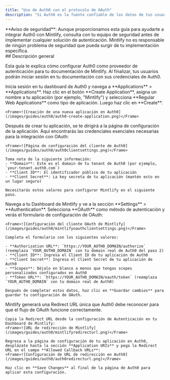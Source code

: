 ```yaml
---
title: "Uso de Auth0 con el protocolo de OAuth"
description: "Si Auth0 es la fuente confiable de los datos de tus usuarios, puedes configurar Mintlify como una aplicación cliente de OAuth para autenticar a tus usuarios."
---
```


<Note>
  **Aviso de seguridad**: Aunque proporcionamos esta guía para ayudarte a integrar Auth0 con Mintlify, consulta con tu equipo de seguridad antes de implementar cualquier solución de autenticación. Mintlify no es responsable de ningún problema de seguridad que pueda surgir de tu implementación específica.
</Note>

<div id="overview">
  ## Descripción general
</div>

Esta guía te explica cómo configurar Auth0 como proveedor de autenticación para tu documentación de Mintlify. Al finalizar, tus usuarios podrán iniciar sesión en tu documentación con sus credenciales de Auth0.

<Steps>
  <Step title="Create a Regular Web Application in Auth0">
    Inicia sesión en tu dashboard de Auth0 y navega a **Applications** > **Applications**. Haz clic en el botón **Create Application**, asigna un nombre a tu aplicación (por ejemplo, "Mintlify") y selecciona **Regular Web Applications** como tipo de aplicación. Luego haz clic en **Create**.
    
    <Frame>![Creación de una nueva aplicación en Auth0](/images/guides/auth0/auth0-create-application.png)</Frame>
  </Step>
  <Step title="Get client information">
    Después de crear tu aplicación, se te dirigirá a la página de configuración de la aplicación. Aquí encontrarás las credenciales esenciales necesarias para la integración con OAuth:
    
    <Frame>![Página de configuración del cliente de Auth0](/images/guides/auth0/auth0clientsettings.png)</Frame>
    
    Toma nota de la siguiente información:
    - **Domain**: Este es el domain de tu tenant de Auth0 (por ejemplo, `your-tenant.auth0.com`)
    - **Client ID**: El identificador público de tu aplicación
    - **Client Secret**: La key secreta de tu aplicación (mantén esto en un lugar seguro)
    
    Necesitarás estos valores para configurar Mintlify en el siguiente paso.
  </Step>
  <Step title="Setup Mintlify client">
    Navega a tu Dashboard de Mintlify y ve a la sección **Settings** > **Authentication**. Selecciona **OAuth** como método de autenticación y verás el formulario de configuración de OAuth:
    
    <Frame>![Configuración del cliente OAuth de Mintlify](/images/guides/auth0/mintlifyoauthclientsettings.png)</Frame>
    
    Completa el formulario con los siguientes valores:
    
    - **Authorization URL**: `https://YOUR_AUTH0_DOMAIN/authorize` (reemplaza `YOUR_AUTH0_DOMAIN` con tu domain real de Auth0 del paso 2)
    - **Client ID**: Ingresa el Client ID de tu aplicación de Auth0
    - **Client Secret**: Ingresa el Client Secret de tu aplicación de Auth0
    - **Scopes**: Déjalo en blanco a menos que tengas scopes personalizados configurados en Auth0
    - **Token URL**: `https://YOUR_AUTH0_DOMAIN/oauth/token` (reemplaza `YOUR_AUTH0_DOMAIN` con tu domain real de Auth0)
    
    Después de completar estos datos, haz clic en **Guardar cambios** para guardar tu configuración de OAuth.
  </Step>
  <Step title="Configure Callback URL">
    Mintlify generará una Redirect URL única que Auth0 debe reconocer para que el flujo de OAuth funcione correctamente.
    
    Copia la Redirect URL desde la configuración de Autenticación en tu Dashboard de Mintlify:
    <Frame>![URL de redirección de Mintlify](/images/guides/auth0/mintlifyredirecturl.png)</Frame>
    
    Regresa a la página de configuración de tu aplicación en Auth0, desplázate hasta la sección **Application URIs** y pega la Redirect URL en el campo **Allowed Callback URLs**:
    <Frame>![Configuración de URL de redirección en Auth0](/images/guides/auth0/auth0redirecturl.png)</Frame>
    
    Haz clic en **Save Changes** al final de la página de Auth0 para aplicar esta configuración.
  </Step>
</Steps>